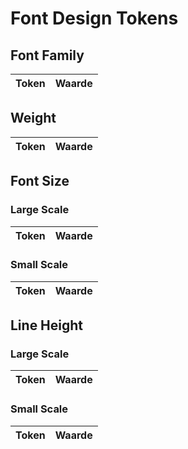 
<Meta title="Design Tokens/Core/Typografie" />

# Font Design Tokens

## Font Family

<DesignTokenOverview>
  <table>
    <thead>
      <tr>
        <th>Token</th>
        <th>Waarde</th>
      </tr>
    </thead>
    <tbody>
      <DesignTokenFontPreview token="ro.font-family.primary" value="RijksoverheidSansWebText, Arial, Verdana, sans-serif" />
      <DesignTokenFontPreview token="ro.font-family.secondary" value="RijksoverheidSerifWeb, 'Times New Roman', serif" />
    </tbody>
  </table>

## Weight

<table>
  <thead>
    <tr>
      <th>Token</th>
      <th>Waarde</th>
    </tr>
  </thead>
  <tbody>
    <DesignTokenFontPreview token="lux.font-weight.regular" value="Regular" />
    <DesignTokenFontPreview token="lux.font-weight.bold" value="Bold" />
  </tbody>
</table>

## Font Size

### Large Scale

<table>
  <thead>
    <tr>
      <th>Token</th>
      <th>Waarde</th>
    </tr>
  </thead>
  <tbody>
    <DesignTokenFontPreview token="lux.font-size.large-scale.xl" value="2.5rem" />
    <DesignTokenFontPreview token="lux.font-size.large-scale.lg" value="1.625rem" />
    <DesignTokenFontPreview token="lux.font-size.large-scale.md" value="1.375rem" />
    <DesignTokenFontPreview token="lux.font-size.large-scale.sm" value="1.125rem" />
    <DesignTokenFontPreview token="lux.font-size.large-scale.xs" value="1rem" />
  </tbody>
</table>

### Small Scale

<table>
  <thead>
    <tr>
      <th>Token</th>
      <th>Waarde</th>
    </tr>
  </thead>
  <tbody>
    <DesignTokenFontPreview token="lux.font-size.small-scale.xl" value="2.25rem" />
    <DesignTokenFontPreview token="lux.font-size.small-scale.lg" value="1.5rem" />
    <DesignTokenFontPreview token="lux.font-size.small-scale.md" value="1.25rem" />
    <DesignTokenFontPreview token="lux.font-size.small-scale.sm" value="1rem" />
    <DesignTokenFontPreview token="lux.font-size.small-scale.xs" value="0.875rem" />
  </tbody>
</table>

## Line Height

### Large Scale

<table>
  <thead>
    <tr>
      <th>Token</th>
      <th>Waarde</th>
    </tr>
  </thead>
  <tbody>
    <DesignTokenFontPreview token="lux.line-height.large-scale.xl" value="3.5rem" />
    <DesignTokenFontPreview token="lux.line-height.large-scale.lg" value="2.25rem" />
    <DesignTokenFontPreview token="lux.line-height.large-scale.md" value="2rem" />
    <DesignTokenFontPreview token="lux.line-height.large-scale.sm" value="1.75rem" />
    <DesignTokenFontPreview token="lux.line-height.large-scale.xs" value="1.5rem" />
  </tbody>
</table>

### Small Scale

  <table>
    <thead>
      <tr>
        <th>Token</th>
        <th>Waarde</th>
      </tr>
    </thead>
    <tbody>
      <DesignTokenFontPreview token="lux.line-height.small-scale.xl" value="3.25rem" />
      <DesignTokenFontPreview token="lux.line-height.small-scale.lg" value="2rem" />
      <DesignTokenFontPreview token="lux.line-height.small-scale.md" value="1.75rem" />
      <DesignTokenFontPreview token="lux.line-height.small-scale.sm" value="1.5rem" />
      <DesignTokenFontPreview token="lux.line-height.small-scale.xs" value="1.5rem" />
    </tbody>
  </table>
</DesignTokenOverview>
